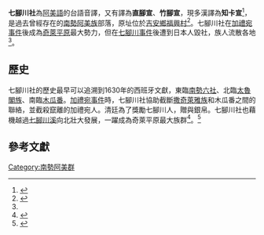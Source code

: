 '''七腳川社'''為[[阿美語|阿美語]]'''{{lang|ami|Cikasuan}}'''的台語音譯，又有譯為'''直腳宣'''、'''竹腳宣'''，現多漢譯為'''知卡宣'''<ref name="google_cikasuan">{{cite web |title=google search: 知卡宣 |url=https://www.google.com/search?q=知卡宣 |access-date=2022-05-20 |archive-date=2022-01-29 |archive-url=https://web.archive.org/web/20220129182017/https://www.google.com/search?q=%E7%9F%A5%E5%8D%A1%E5%AE%A3 }}</ref>，是過去曾經存在的[[阿美族|南勢阿美族]]部落，原址位於[[吉安鄉|吉安鄉]][[福興村|福興村]]<ref>{{Cite web |url=http://www.tipp.org.tw/tribe_detail3.asp?City_No=19&TA_No=7&T_ID=285 |title=七腳川部落【Cikasuwan】 臺灣原住民資訊網 |access-date=2021-08-30 |archive-date=2021-08-30 |archive-url=https://web.archive.org/web/20210830021149/http://www.tipp.org.tw/tribe_detail3.asp?City_No=19&TA_No=7&T_ID=285 }}</ref>。七腳川社在[[加禮宛事件|加禮宛事件]]後成為[[奇萊平原|奇萊平原]]最大勢力，但在[[七腳川事件|七腳川事件]]後遭到日本人毀社，族人流散各地<ref name="Lin"/>。

==歷史==
七腳川社的歷史最早可以追溯到1630年的西班牙文獻，東臨[[南勢六社|南勢六社]]、北臨[[太魯閣族|太魯閣族]]、南臨[[木瓜番|木瓜番]]。[[加禮宛事件|加禮宛事件]]時，七腳川社協助截斷[[撒奇萊雅族|撒奇萊雅族]]和木瓜番之間的聯絡，並截殺竄離的加禮宛人。清廷為了獎勵七腳川人，贈與銀帛。七腳川社也藉機越過[[七腳川溪|七腳川溪]]向北壯大發展，一躍成為奇萊平原最大族群<ref name="Lin">{{cite book|author1=林素珍|coauthors=林春治、陳耀芳|title=原住民重大事件－七腳川事件|date=2005年|publisher=行政院原住民委員會|isbn=9860031142|accessdate=2016-12-08}}</ref>。<ref>{{Cite web|title=阿美族七腳川系之羽冠文化，以光榮力拿恆部落為例。|url=http://9901group.blogspot.com/2015/06/blog-post_28.html|accessdate=2019-05-05|language=zh-TW|archive-date=2019-05-05|archive-url=https://web.archive.org/web/20190505112235/http://9901group.blogspot.com/2015/06/blog-post_28.html|dead-url=no}}</ref>

==參考文獻==
{{reflist}}

[[Category:南勢阿美群|Category:南勢阿美群]]